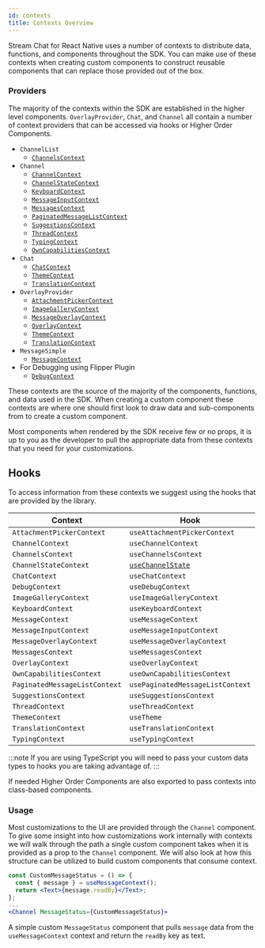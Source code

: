 ```yaml
---
id: contexts
title: Contexts Overview
---
```


Stream Chat for React Native uses a number of contexts to distribute data, functions, and components throughout the SDK. You can make use of these contexts when creating custom components to construct reusable components that can replace those provided out of the box.

### Providers

The majority of the contexts within the SDK are established in the higher level components. `OverlayProvider`, `Chat`, and `Channel` all contain a number of context providers that can be accessed via hooks or Higher Order Components.

- `ChannelList`
  - [`ChannelsContext`](https://github.com/GetStream/stream-chat-react-native/blob/develop/package/src/contexts/channelsContext/ChannelsContext.tsx)
- `Channel`
  - [`ChannelContext`](https://github.com/GetStream/stream-chat-react-native/blob/develop/package/src/contexts/channelContext/ChannelContext.tsx)
  - [`ChannelStateContext`](https://github.com/GetStream/stream-chat-react-native/blob/develop/package/src/contexts/channelsStateContext/ChannelsStateContext.tsx)
  - [`KeyboardContext`](https://github.com/GetStream/stream-chat-react-native/blob/develop/package/src/contexts/keyboardContext/KeyboardContext.tsx)
  - [`MessageInputContext`](https://github.com/GetStream/stream-chat-react-native/blob/develop/package/src/contexts/messageInputContext/MessageInputContext.tsx)
  - [`MessagesContext`](https://github.com/GetStream/stream-chat-react-native/blob/develop/package/src/contexts/messagesContext/MessagesContext.tsx)
  - [`PaginatedMessageListContext`](https://github.com/GetStream/stream-chat-react-native/blob/develop/package/src/contexts/paginatedMessageListContext/PaginatedMessageListContext.tsx)
  - [`SuggestionsContext`](https://github.com/GetStream/stream-chat-react-native/blob/develop/package/src/contexts/suggestionsContext/SuggestionsContext.tsx)
  - [`ThreadContext`](https://github.com/GetStream/stream-chat-react-native/blob/develop/package/src/contexts/threadContext/ThreadContext.tsx)
  - [`TypingContext`](https://github.com/GetStream/stream-chat-react-native/blob/develop/package/src/contexts/typingContext/TypingContext.tsx)
  - [`OwnCapabilitiesContext`](https://github.com/GetStream/stream-chat-react-native/blob/develop/package/src/contexts/ownCapabilitiesContext/OwnCapabilitiesContext.tsx)
- `Chat`
  - [`ChatContext`](https://github.com/GetStream/stream-chat-react-native/blob/develop/package/src/contexts/chatContext/ChatContext.tsx)
  - [`ThemeContext`](https://github.com/GetStream/stream-chat-react-native/blob/develop/package/src/contexts/themeContext/ThemeContext.tsx)
  - [`TranslationContext`](https://github.com/GetStream/stream-chat-react-native/blob/develop/package/src/contexts/translationContext/TranslationContext.tsx)
- `OverlayProvider`
  - [`AttachmentPickerContext`](https://github.com/GetStream/stream-chat-react-native/blob/develop/package/src/contexts/attachmentPickerContext/AttachmentPickerContext.tsx)
  - [`ImageGalleryContext`](https://github.com/GetStream/stream-chat-react-native/blob/develop/package/src/contexts/imageGalleryContext/ImageGalleryContext.tsx)
  - [`MessageOverlayContext`](https://github.com/GetStream/stream-chat-react-native/blob/develop/package/src/contexts/messageOverlayContext/MessageOverlayContext.tsx)
  - [`OverlayContext`](https://github.com/GetStream/stream-chat-react-native/blob/develop/package/src/contexts/overlayContext/OverlayContext.tsx)
  - [`ThemeContext`](https://github.com/GetStream/stream-chat-react-native/blob/develop/package/src/contexts/themeContext/ThemeContext.tsx)
  - [`TranslationContext`](https://github.com/GetStream/stream-chat-react-native/blob/develop/package/src/contexts/translationContext/TranslationContext.tsx)
- `MessageSimple`
  - [`MessageContext`](https://github.com/GetStream/stream-chat-react-native/blob/develop/package/src/contexts/messageContext/MessageContext.tsx)
- For Debugging using Flipper Plugin
  - [`DebugContext`](https://github.com/GetStream/stream-chat-react-native/blob/develop/package/src/contexts/debugContext/DebugContext.tsx)

These contexts are the source of the majority of the components, functions, and data used in the SDK. When creating a custom component these contexts are where one should first look to draw data and sub-components from to create a custom component.

Most components when rendered by the SDK receive few or no props, it is up to you as the developer to pull the appropriate data from these contexts that you need for your customizations.

## Hooks

To access information from these contexts we suggest using the hooks that are provided by the library.

| Context                       | Hook                                                                                                                                                 |
| ----------------------------- | ---------------------------------------------------------------------------------------------------------------------------------------------------- |
| `AttachmentPickerContext`     | `useAttachmentPickerContext`                                                                                                                         |
| `ChannelContext`              | `useChannelContext`                                                                                                                                  |
| `ChannelsContext`             | `useChannelsContext`                                                                                                                                 |
| `ChannelStateContext`         | [`useChannelState`](https://github.com/GetStream/stream-chat-react-native/blob/develop/package/src/contexts/channelsStateContext/useChannelState.ts) |
| `ChatContext`                 | `useChatContext`                                                                                                                                     |
| `DebugContext`                | `useDebugContext`                                                                                                                                    |
| `ImageGalleryContext`         | `useImageGalleryContext`                                                                                                                             |
| `KeyboardContext`             | `useKeyboardContext`                                                                                                                                 |
| `MessageContext`              | `useMessageContext`                                                                                                                                  |
| `MessageInputContext`         | `useMessageInputContext`                                                                                                                             |
| `MessageOverlayContext`       | `useMessageOverlayContext`                                                                                                                           |
| `MessagesContext`             | `useMessagesContext`                                                                                                                                 |
| `OverlayContext`              | `useOverlayContext`                                                                                                                                  |
| `OwnCapabilitiesContext`      | `useOwnCapabilitiesContext`                                                                                                                          |
| `PaginatedMessageListContext` | `usePaginatedMessageListContext`                                                                                                                     |
| `SuggestionsContext`          | `useSuggestionsContext`                                                                                                                              |
| `ThreadContext`               | `useThreadContext`                                                                                                                                   |
| `ThemeContext`                | `useTheme`                                                                                                                                           |
| `TranslationContext`          | `useTranslationContext`                                                                                                                              |
| `TypingContext`               | `useTypingContext`                                                                                                                                   |

:::note
If you are using TypeScript you will need to pass your custom data types to hooks you are taking advantage of.
:::

If needed Higher Order Components are also exported to pass contexts into class-based components.

### Usage

Most customizations to the UI are provided through the `Channel` component. To give some insight into how customizations work internally with contexts we will walk through the path a single custom component takes when it is provided as a prop to the `Channel` component. We will also look at how this structure can be utilized to build custom components that consume context.

```jsx
const CustomMessageStatus = () => {
  const { message } = useMessageContext();
  return <Text>{message.readBy}</Text>;
};
...
<Channel MessageStatus={CustomMessageStatus}>
```

A simple custom `MessageStatus` component that pulls `message` data from the `useMessageContext` context and return the `readBy` key as text.
